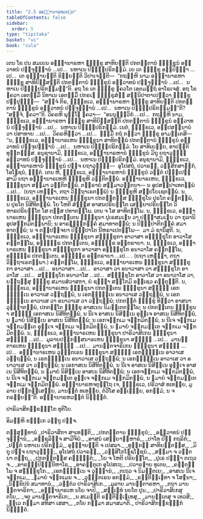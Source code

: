 ```yaml
---
title: "2.5 ອພ຺ຠານາຣຫວຕ຺ຕ"
tableOfContents: false
sidebar:
  order: 5
type: "tipitaka"
basket: "vi"
book: "cula"
---
```



<DynamicBreadcrumb />

<Division number="95" book="cula">

<Paragraph number="474" book="cula">
ເຕນ ໂຂ ປນ ສມເຍນ ອພ຺ຠານາຣຫາ ຠິກ຺ຂູ ສາທິຍນ຺ຕິ ປກຕຕ຺ຕານໍ ຠິກ຺ຂູນໍ ອຠິວາທນໍ ປຈ຺ຈຸຏ຺ຐານໍ …ເປ…  ນຫາເນ ປິຏ຺ຐິປຣິກມ຺ມໍ. ເຍ ເຕ ຠິກ຺ຂູ ອປ຺ປິຈ຺ຉາ …ເປ…  ເຕ ອຸຊ຺ຌາຍນ຺ຕິ ຂິຍ຺ຍນ຺ຕິ ວິປາເຈນ຺ຕິ—  “ກຖຎ຺ຫິ ນາມ ອພ຺ຠານາຣຫາ ຠິກ຺ຂູ ສາທິຍິສ຺ສນ຺ຕິ ປກຕຕ຺ຕານໍ ຠິກ຺ຂູນໍ ອຠິວາທນໍ ປຈ຺ຈຸຏ຺ຐານໍ …ເປ…  ນຫາເນ ປິຏ຺ຐິປຣິກມ຺ມນ຺”ຕິ. ອຖ ໂຂ ເຕ ຠິກ຺ຂູ ຠຄວໂຕ ເອຕມຕ຺ຖໍ ອາໂຣເຈສຸໍ.
</Paragraph>

<Paragraph number="475" book="cula">
ອຖ ໂຂ ຠຄວາ ເອຕສ຺ມິໍ ນິທາເນ ເອຕສ຺ມິໍ ປກຣເຓ ຠິກ຺ຂຸສໍຆໍ ສນ຺ນິປາຕາເປຕ຺ວາ ຠິກ຺ຂູ ປຏິປຸຈ຺ຉິ—  “ສຈ຺ຈໍ ກິຣ, ຠິກ຺ຂເວ, ອພ຺ຠານາຣຫາ ຠິກ຺ຂູ ສາທິຍນ຺ຕິ ປກຕຕ຺ຕານໍ ຠິກ຺ຂູນໍ ອຠິວາທນໍ ປຈ຺ຈຸຏ຺ຐານໍ …ເປ…  ນຫາເນ ປິຏ຺ຐິປຣິກມ຺ມນ຺”ຕິ? “ສຈ຺ຈໍ, ຠຄວາ”ຕິ. ວິຄຣຫິ ພຸທ຺ໂຘ ຠຄວາ—  “ອນນຸຈ຺ຉວິກໍ …ເປ…  ກຖຎ຺ຫິ ນາມ, ຠິກ຺ຂເວ, ອພ຺ຠານາຣຫາ ຠິກ຺ຂູ ສາທິຍິສ຺ສນ຺ຕິ ປກຕຕ຺ຕານໍ ຠິກ຺ຂູນໍ ອຠິວາທນໍ ປຈ຺ຈຸຏ຺ຐານໍ …ເປ…  ນຫາເນ ປິຏ຺ຐິປຣິກມ຺ມໍ. ເນຕໍ, ຠິກ຺ຂເວ, ອປ຺ປສນ຺ນານໍ ວາ ປສາທາຍ …ເປ…  ວິຄຣຫິຕ຺ວາ …ເປ…  ຘມ຺ມິໍ ກຖໍ ກຕ຺ວາ ຠິກ຺ຂູ ອາມນ຺ເຕສິ—  “ນ, ຠິກ຺ຂເວ, ອພ຺ຠານາຣເຫນ ຠິກ຺ຂຸນາ ສາທິຕພ຺ພໍ ປກຕຕ຺ຕານໍ ຠິກ຺ຂູນໍ ອຠິວາທນໍ ປຈ຺ຈຸປຏ຺ຐານໍ …ເປ…  ນຫາເນ ປິຏ຺ຐິປຣິກມ຺ມໍ. ໂຍ ສາທິເຍຍ຺ຍ, ອາປຕ຺ຕິ ທຸກ຺ກຏສ຺ສ. ອນຸຊານາມິ, ຠິກ຺ຂເວ, ອພ຺ຠານາຣຫານໍ ຠິກ຺ຂູນໍ ມິຖຸ ຍຖາວຸຑ຺ຒໍ ອຠິວາທນໍ ປຈ຺ຈຸຏ຺ຐານໍ …ເປ…  ນຫາເນ ປິຏ຺ຐິປຣິກມ຺ມໍ. ອນຸຊານາມິ, ຠິກ຺ຂເວ, ອພ຺ຠານາຣຫານໍ ຠິກ຺ຂູນໍ ປຎ຺ຈ ຍຖາວຸຑ຺ຒໍ—  ອຸໂປສຖໍ, ປວາຣຓໍ, ວສ຺ສິກສາຏິກໍ, ໂອໂຓຊນໍ, ຠຕ຺ຕໍ. ເຕນ ຫິ, ຠິກ຺ຂເວ, ອພ຺ຠານາຣຫານໍ ຠິກ຺ຂູນໍ ວຕ຺ຕໍ ປຎ຺ຎເປສ຺ສາມິ ຍຖາ ອພ຺ຠານາຣເຫຫິ ຠິກ຺ຂູຫິ ວຕ຺ຕິຕພ຺ພໍ.
</Paragraph>

</Division>
<Division number="96" book="cula">

<Paragraph number="476" book="cula">
ອພ຺ຠານາຣເຫນ, ຠິກ຺ຂເວ, ຠິກ຺ຂຸນາ ສມ຺ມາ ວຕ຺ຕິຕພ຺ພໍ. ຕຕ຺ຣາຍໍ ສມ຺ມາວຕ຺ຕນາ—
</Paragraph>

<Paragraph number="477" book="cula">
ນ ອຸປສມ຺ປາເທຕພ຺ພໍ …ເປ…  (ຍຖາ ເຫຏ຺ຐາ, ຕຖາ ວິຕ຺ຖາເຣຕພ຺ພໍ) ນ ຠິກ຺ຂູຫິ ສມ຺ປໂຍເຊຕພ຺ພໍ.
</Paragraph>

<Paragraph number="478" book="cula">
ນ, ຠິກ຺ຂເວ, ອພ຺ຠານາຣເຫນ ຠິກ຺ຂຸນາ ປກຕຕ຺ຕສ຺ສ ຠິກ຺ຂຸໂນ ປຸຣໂຕ ຄນ຺ຕພ຺ພໍ, ນ ປຸຣໂຕ ນິສີທິຕພ຺ພໍ. ໂຍ ໂຫຕິ ສໍຆສ຺ສ ອາສນປຣິຍນ຺ໂຕ ເສຍ຺ຍາປຣິຍນ຺ໂຕ ວິຫາຣປຣິຍນ຺ໂຕ ໂສ ຕສ຺ສ ປທາຕພ຺ໂພ. ເຕນ ຈ ໂສ ສາທິຕພ຺ໂພ.
</Paragraph>

<Paragraph number="479" book="cula">
ນ, ຠິກ຺ຂເວ, ອພ຺ຠານາຣເຫນ ຠິກ຺ຂຸນາ ປກຕຕ຺ເຕນ ຠິກ຺ຂຸນາ ປຸເຣສມເຓນ ວາ ປຈ຺ຉາສມເຓນ ວາ ກຸລານິ ອຸປສງ຺ກມິຕພ຺ພານິ; ນ ອາຣຎ຺ຎິກງ຺ຄໍ ສມາທາຕພ຺ພໍ; ນ ປິຓ຺ຑປາຕິກງ຺ຄໍ ສມາທາຕພ຺ພໍ; ນ ຈ ຕປ຺ປຈ຺ຈຍາ ປິຓ຺ຑປາໂຕ ນີຫຣາເປຕພ຺ໂພ—  ມາ ມໍ ຊານິໍສູຕິ.
</Paragraph>

<Paragraph number="480" book="cula">
ນ, ຠິກ຺ຂເວ, ອພ຺ຠານາຣເຫນ ຠິກ຺ຂຸນາ ສຠິກ຺ຂຸກາ ອາວາສາ ອຠິກ຺ຂຸໂກ ອາວາໂສ ຄນ຺ຕພ຺ໂພ, ອຎ຺ຎຕ຺ຣ ປກຕຕ຺ເຕນ, ອຎ຺ຎຕ຺ຣ ອນ຺ຕຣາຍາ.
</Paragraph>

<Paragraph number="481" book="cula">
ນ, ຠິກ຺ຂເວ, ອພ຺ຠານາຣເຫນ ຠິກ຺ຂຸນາ ສຠິກ຺ຂຸກາ ອາວາສາ ອຠິກ຺ຂຸໂກ ອນາວາໂສ ຄນ຺ຕພ຺ໂພ, ອຎ຺ຎຕ຺ຣ ປກຕຕ຺ເຕນ, ອຎ຺ຎຕ຺ຣ ອນ຺ຕຣາຍາ …ເປ… . (ຍຖາ ເຫຏ຺ຐາ, ຕຖາ ວິຕ຺ຖາເຣຕພ຺ພາ.)
</Paragraph>

<Paragraph number="482" book="cula">
ຄນ຺ຕພ຺ໂພ, ຠິກ຺ຂເວ, ອພ຺ຠານາຣເຫນ ຠິກ຺ຂຸນາ ສຠິກ຺ຂຸກາ ອາວາສາ …ເປ…  ອນາວາສາ …ເປ…  ອາວາສາ ວາ ອນາວາສາ ວາ ສຠິກ຺ຂຸໂກ ອາວາໂສ …ເປ…  ສຠິກ຺ຂຸໂກ ອນາວາໂສ …ເປ…  ສຠິກ຺ຂຸໂກ ອາວາໂສ ວາ ອນາວາໂສ ວາ, ຍຕ຺ຖສ຺ສຸ ຠິກ຺ຂູ ສມານສໍວາສກາ, ຍໍ ຊຎ຺ຎາ ສກ຺ໂກມິ ອຊ຺ເຊວ ຄນ຺ຕຸນ຺ຕິ.
</Paragraph>

<Paragraph number="483" book="cula">
ນ, ຠິກ຺ຂເວ, ອພ຺ຠານາຣເຫນ ຠິກ຺ຂຸນາ ປກຕຕ຺ເຕນ ຠິກ຺ຂຸນາ ສທ຺ຘິໍ ເອກຈ຺ຉນ຺ເນ ອາວາເສ ວຕ຺ຖພ຺ພໍ, ນ ເອກຈ຺ຉນ຺ເນ ອນາວາເສ ວຕ຺ຖພ຺ພໍ, ນ ເອກຈ຺ຉນ຺ເນ ອາວາເສ ວາ ອນາວາເສ ວາ ວຕ຺ຖພ຺ພໍ; ປກຕຕ຺ຕໍ ຠິກ຺ຂຸໍ ທິສ຺ວາ ອາສນາ ວຸຏ຺ຐາຕພ຺ພໍ, ປກຕຕ຺ໂຕ ຠິກ຺ຂຸ ອາສເນນ ນິມນ຺ເຕຕພ຺ໂພ; ນ ປກຕຕ຺ເຕນ ຠິກ຺ຂຸນາ ສທ຺ຘິໍ ເອກາສເນ ນິສີທິຕພ຺ພໍ, ນ ນີເຈ ອາສເນ ນິສິນ຺ເນ ອຸຈ຺ເຈ ອາສເນ ນິສີທິຕພ຺ພໍ, ນ ຉມາຍໍ ນິສິນ຺ເນ ອາສເນ ນິສີທິຕພ຺ພໍ; ນ ເອກຈງ຺ກເມ ຈງ຺ກມິຕພ຺ພໍ, ນ ນີເຈ ຈງ຺ກເມ ຈງ຺ກມນ຺ເຕ ອຸຈ຺ເຈ ຈງ຺ກເມ ຈງ຺ກມິຕພ຺ພໍ, ນ ຉມາຍໍ ຈງ຺ກມນ຺ເຕ ຈງ຺ກເມ ຈງ຺ກມິຕພ຺ພໍ.
</Paragraph>

<Paragraph number="484" book="cula">
ນ, ຠິກ຺ຂເວ, ອພ຺ຠານາຣເຫນ ຠິກ຺ຂຸນາ ປາຣິວາສິເກນ ຠິກ຺ຂຸນາ ສທ຺ຘິໍ …ເປ…  ມູລາຍປຏິກສ຺ສນາຣເຫນ ຠິກ຺ຂຸນາ ສທ຺ຘິໍ …ເປ…  ມານຕ຺ຕາຣເຫນ ຠິກ຺ຂຸນາ ສທ຺ຘິໍ …ເປ…  ມານຕ຺ຕຈາຣິເກນ ຠິກ຺ຂຸນາ ສທ຺ຘິໍ …ເປ…  ອພ຺ຠານາຣເຫນ ວຸຑ຺ຒຕເຣນ ຠິກ຺ຂຸນາ ສທ຺ຘິໍ ເອກຈ຺ຉນ຺ເນ ອາວາເສ ວຕ຺ຖພ຺ພໍ, ນ ເອກຈ຺ຉນ຺ເນ ອນາວາເສ ວຕ຺ຖພ຺ພໍ; ນ ເອກຈ຺ຉນ຺ເນ ອາວາເສ ວາ ອນາວາເສ ວາ ວຕ຺ຖພ຺ພໍ; ນ ເອກາສເນ ນິສີທິຕພ຺ພໍ, ນ ນີເຈ ອາສເນ ນິສິນ຺ເນ ອຸຈ຺ເຈ ອາສເນ ນິສີທິຕພ຺ພໍ, ນ ຉມາຍໍ ນິສິນ຺ເນ ອາສເນ ນິສີທິຕພ຺ພໍ; ນ ເອກຈງ຺ກເມ ຈງ຺ກມິຕພ຺ພໍ, ນ ນີເຈ ຈງ຺ກເມ ຈງ຺ກມນ຺ເຕ ອຸຈ຺ເຈ ຈງ຺ກເມ ຈງ຺ກມິຕພ຺ພໍ, ນ ຉມາຍໍ ຈງ຺ກມນ຺ເຕ ຈງ຺ກເມ ຈງ຺ກມິຕພ຺ພໍ.
</Paragraph>

<Paragraph number="485" book="cula">
ອພ຺ຠານາຣຫຈຕຸຕ຺ໂຖ ເຈ, ຠິກ຺ຂເວ, ປຣິວາສໍ ທເທຍ຺ຍ, ມູລາຍ ປຏິກສ຺ເສຍ຺ຍ, ມານຕ຺ຕໍ ທເທຍ຺ຍ, ຕໍວີໂສ ອພ຺ເຠຍ຺ຍ, ອກມ຺ມໍ, ນ ຈ ກຣຓີຍນ຺”ຕິ.

</Paragraph>
</Division>

<Paragraph number="486" book="cula">
ອພ຺ຠານາຣຫວຕ຺ຕໍ ນິຏ຺ຐິຕໍ.

  
ປາຣິວາສິກກ຺ຂນ຺ຘໂກ ທຸຕິໂຍ.

  
ອິມມ຺ຫິ ຂນ຺ຘເກ ວຕ຺ຖູ ປຎ຺ຈ.



</Paragraph>

<Paragraph number="487" type="center" book="cula">
ຕສ຺ສຸທ຺ທານໍ


</Paragraph>

<Paragraph number="488" type="verses" book="cula">
_ປາຣິວາສິກາ ສາເທນ຺ຕິ,_  
_ປກຕຕ຺ຕານ ຠິກ຺ຂຸນໍ;_  
_ອຠິວາທນໍ ປຈ຺ຈຸຏ຺ຐານໍ,_  
_ອຎ຺ຊລິຎ຺ຈ ສາມີຈິຍໍ._  

</Paragraph>

<Paragraph number="489" type="verses" book="cula">
_ອາສນໍ ເສຍ຺ຍາຠິຫາຣໍ,_  
_ປາໂທ ປີຐໍ ກຖລິກໍ;_  
_ປຕ຺ຕໍ ນຫາເນ ປຣິກມ຺ມໍ,_  
ອຸຊ຺ຌາຍນ຺ຕິ ຈ ເປສລາ._  

</Paragraph>

<Paragraph number="490" type="verses" book="cula">
_ທຸກ຺ກຏໍ ສາທິຍນ຺ຕສ຺ສ,_  
_ມິຖຸ ປຎ຺ຈ ຍຖາວຸຑ຺ຒໍ;_  
ອຸໂປສຖໍ ປວາຣຓໍ,_  
_ວສ຺ສິໂກໂຓຊໂຠຊນໍ._  

</Paragraph>

<Paragraph number="491" type="verses" book="cula">
_ສມ຺ມາ ຈ ວຕ຺ຕນາ ຕຕ຺ຖ,_  
_ປກຕຕ຺ຕສ຺ສ ຄຈ຺ຉນ຺ຕໍ;_  
_ໂຍ ຈ ໂຫຕິ ປຣິຍນ຺ໂຕ,_  
_ປຸເຣ ປຈ຺ຉາ ຕເຖວ ຈ._  

</Paragraph>

<Paragraph number="492" type="verses" book="cula">
_ອາຣຎ຺ຎປິຓ຺ຑນີຫາໂຣ,_  
_ອາຄນ຺ຕຸເກ ອຸໂປສເຖ;_  
_ປວາຣຓາຍ ທູເຕນ,_  
_ຄນ຺ຕພ຺ໂພ ຈ ສຠິກ຺ຂຸໂກ._  

</Paragraph>

<Paragraph number="493" type="verses" book="cula">
_ເອກຈ຺ຉນ຺ເນ ຈ ວຸຏ຺ຐານໍ,_  
_ຕເຖວ ຈ ນິມນ຺ຕເຍ;_  
_ອາສເນ ນີເຈ ຈງ຺ກເມ,_  
_ຉມາຍໍ ຈງ຺ກເມນ ຈ._  

</Paragraph>

<Paragraph number="494" type="verses" book="cula">
_ວຸຑ຺ຒຕເຣນ ອກມ຺ມໍ,_  
_ຣຕ຺ຕິຈ຺ເຉທາ ຈ ໂສຘນາ;_  
_ນິກ຺ຂິປນໍ ສມາທານໍ,_  
_ວຕ຺ຕໍວ ປາຣິວາສິເກ._  

</Paragraph>

<Paragraph number="495" type="verses" book="cula">
_ມູລາຍ ມານຕ຺ຕາຣຫາ,_  
_ຕຖາ ມານຕ຺ຕຈາຣິກາ;_  
_ອພ຺ຠານາຣເຫ ນໂຍ ຈາປິ,_  
_ສມ຺ເຠທໍ ນຍໂຕ ປຸນ._  

</Paragraph>

<Paragraph number="496" type="verses" book="cula">
_ປາຣິວາສິເກສຸ ຕໂຍ,_  
_ຈຕຸ ມານຕ຺ຕຈາຣິເກ;_  
_ນ ສເມນ຺ຕິ ຣຕ຺ຕິຈ຺ເຉເທສຸ,_  
_ມານຕ຺ເຕສຸ ຈ ເທວສິ;_  
_ທ຺ເວ ກມ຺ມາ ສທິສາ ເສສາ,_  
_ຕໂຍ ກມ຺ມາ ສມາສມາຕິ._  


</Paragraph>

<Paragraph number="497" type="center" book="cula">
ປາຣິວາສິກກ຺ຂນ຺ຘກໍ ນິຏ຺ຐິຕໍ.
</Paragraph>